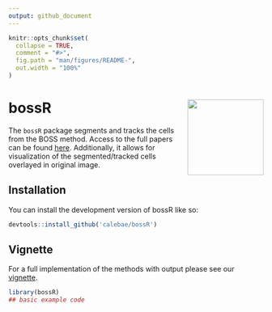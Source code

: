 ```yaml
---
output: github_document
---
```


<!-- README.md is generated from README.Rmd. Please edit that file -->

```r
knitr::opts_chunk$set(
  collapse = TRUE,
  comment = "#>",
  fig.path = "man/figures/README-",
  out.width = "100%"
)
```

# bossR <img src="./man/figures/sticker.png" width = "150" align = "right" />

<!-- badges: start -->
<!-- badges: end -->

The `bossR` package segments and tracks the cells from the BOSS method. Access to the full papers can be found [here](https://www.biorxiv.org/content/10.1101/2022.06.17.495689v1). Additionally, it allows for visualization of the segmented/tracked cells overlayed in original image.


## Installation

You can install the development version of bossR like so:

```r
devtools::install_github('calebae/bossR')
```

## Vignette

For a full implementation of the methods with output please see our [vignette]().

```r
library(bossR)
## basic example code
```


